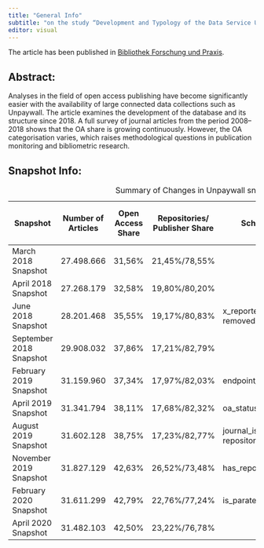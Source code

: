 ```yaml
---
title: "General Info"
subtitle: "on the study “Development and Typology of the Data Service Unpaywall“"
editor: visual
---
```


The article has been published in [Bibliothek Forschung und Praxis](https://www.degruyter.com/document/doi/10.1515/bfp-2020-0115/html).

## Abstract:

Analyses in the field of open access publishing have become significantly easier with the availability
of large connected data collections such as Unpaywall. The article examines the development of the database
and its structure since 2018. A full survey of journal articles from the period 2008–2018 shows that the OA
share is growing continuously. However, the OA categorisation varies, which raises methodological questions
in publication monitoring and bibliometric research.

## Snapshot Info:

| Snapshot | Number of Articles | Open Access Share| Repositories/ Publisher Share | Schema modifications | Number of Evidence types |
|--------------|-----------|------------|--------------|-----------|------------|
| March 2018 Snapshot | 27.498.666 | 31,56% | 21,45%/78,55% | | 22 |
| April 2018 Snapshot | 27.268.179 | 32,58% | 19,80%/80,20% | | 22 |
| June 2018 Snapshot | 28.201.468 | 35,55% | 19,17%/80,83% | x_reported_noncompliant_copies removed | 23 |
| September 2018 Snapshot | 29.908.032 | 37,86% | 17,21%/82,79% | | 15 |
| February 2019 Snapshot | 31.159.960 | 37,34% | 17,97%/82,03% | endpoint_id added | 15 |
| April 2019 Snapshot | 31.341.794 | 38,11% | 17,68%/82,32% | oa_status added | 17 |
| August 2019 Snapshot | 31.602.128 | 38,75% | 17,23%/82,77% | journal_issn_l and repository_institution added | 19 |
| November 2019 Snapshot | 31.827.129 | 42,63% | 26,52%/73,48% | has_repository_copy added | 18 |
| February 2020 Snapshot | 31.611.299 | 42,79% | 22,76%/77,24% | is_paratext added | 17 |
| April 2020 Snapshot | 31.482.103 | 42,50% | 23,22%/76,78% | | 18 |

: Summary of Changes in Unpaywall snapshots
